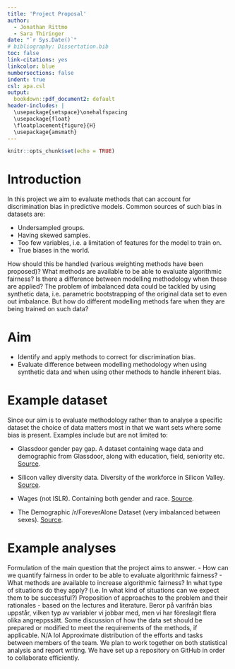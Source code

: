 ```yaml
---
title: 'Project Proposal'
author:
  - Jonathan Rittmo
  - Sara Thiringer
date: "`r Sys.Date()`"
# bibliography: Dissertation.bib
toc: false
link-citations: yes
linkcolor: blue
numbersections: false
indent: true
csl: apa.csl
output: 
  bookdown::pdf_document2: default
header-includes: |
  \usepackage{setspace}\onehalfspacing
  \usepackage{float}
  \floatplacement{figure}{H}
  \usepackage{amsmath}
---
```



```r
knitr::opts_chunk$set(echo = TRUE)
```

# Introduction

In this project we aim to evaluate methods that can account for discrimination
bias in predictive models. Common sources of such bias in datasets are:

* Undersampled groups.
* Having skewed samples.
* Too few variables, i.e. a limitation of features for the model to train on.
* True biases in the world.

How should this be handled (various weighting methods have been proposed)? What
methods are available to be able to evaluate algorithmic fairness? Is there a
difference between modelling methodology when these are applied? The problem of
imbalanced data could be tackled by using synthetic data, i.e. parametric
bootstrapping of the original data set to even out imbalance. But how do
different modelling methods fare when they are being trained on such data?

# Aim

* Identify and apply methods to correct for discrimination bias.
* Evaluate difference between modelling methodology when using synthetic 
  data and when using other methods to handle inherent bias.

# Example dataset

Since our aim is to evaluate methodology rather than to analyse a specific dataset
the choice of data matters most in that we want sets where some bias is present.
Examples include but are not limited to:

* Glassdoor gender pay gap. A dataset containing wage data and demographic
  from Glassdoor, along with education, field, seniority etc. [Source](https://www.kaggle.com/nilimajauhari/glassdoor-analyze-gender-pay-gap).

* Silicon valley diversity data. Diversity of the workforce in Silicon Valley. [Source](https://www.kaggle.com/rtatman/silicon-valley-diversity-data).

* Wages (not ISLR). Containing both gender and race. [Source](https://www.kaggle.com/ljanjughazyan/wages).

* The Demographic /r/ForeverAlone Dataset (very imbalanced between sexes). [Source](https://www.kaggle.com/kingburrito666/the-demographic-rforeveralone-dataset).

# Example analyses



Formulation of the main question that the project aims to answer.
- How can we quantify fairness in order to be able to evaluate algorithmic fairness?
- What methods are available to increase algorithmic fairness? In what type of situations do they apply? (i.e. In what kind of situations can we expect them to be successful?)
Proposition of approaches to the problem and their rationales - based on the lectures and
literature.
Beror på varifrån bias uppstår, vilken typ av variabler vi jobbar med, men vi har föreslagit flera olika angreppssätt.
Some discussion of how the data set should be prepared or modified to meet the requirements
of the methods, if applicable.
N/A lol
Approximate distribution of the efforts and tasks between members of the team.
We plan to work together on both statistical analysis and report writing. We have set up a repository on GitHub in order to collaborate efficiently.











